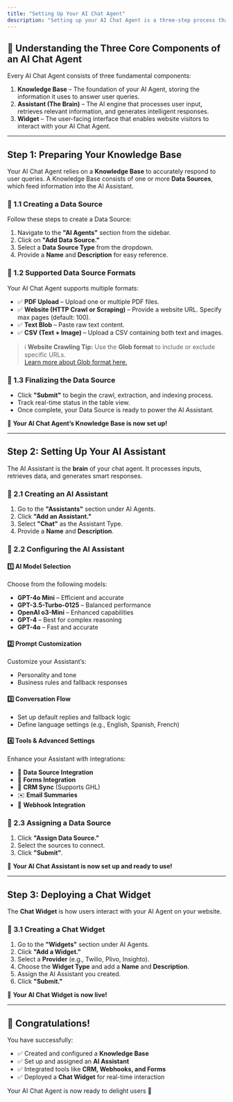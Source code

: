 ```yaml
---
title: "Setting Up Your AI Chat Agent"
description: "Setting up your AI Chat Agent is a three-step process that includes building a knowledge base, configuring your assistant, and deploying a user-facing widget. This guide walks you through each step in detail."
---
```


## 🧠 Understanding the Three Core Components of an AI Chat Agent

Every AI Chat Agent consists of three fundamental components:

1. **Knowledge Base** – The foundation of your AI Agent, storing the information it uses to answer user queries.
2. **Assistant (The Brain)** – The AI engine that processes user input, retrieves relevant information, and generates intelligent responses.
3. **Widget** – The user-facing interface that enables website visitors to interact with your AI Chat Agent.

---

## Step 1: Preparing Your Knowledge Base

Your AI Chat Agent relies on a **Knowledge Base** to accurately respond to user queries. A Knowledge Base consists of one or more **Data Sources**, which feed information into the AI Assistant.

### 🔹 1.1 Creating a Data Source

Follow these steps to create a Data Source:

1. Navigate to the **"AI Agents"** section from the sidebar.
2. Click on **"Add Data Source."**
3. Select a **Data Source Type** from the dropdown.
4. Provide a **Name** and **Description** for easy reference.

### 🔹 1.2 Supported Data Source Formats

Your AI Chat Agent supports multiple formats:

- ✅ **PDF Upload** – Upload one or multiple PDF files.
- ✅ **Website (HTTP Crawl or Scraping)** – Provide a website URL. Specify max pages (default: 100).
- ✅ **Text Blob** – Paste raw text content.
- ✅ **CSV (Text \+ Image)** – Upload a CSV containing both text and images.

> ℹ️ **Website Crawling Tip:** Use the **Glob format** to include or exclude specific URLs.\
> [Learn more about Glob format here.](#)

### 🔹 1.3 Finalizing the Data Source

- Click **"Submit"** to begin the crawl, extraction, and indexing process.
- Track real-time status in the table view.
- Once complete, your Data Source is ready to power the AI Assistant.

🎯 **Your AI Chat Agent’s Knowledge Base is now set up\!**

---

## Step 2: Setting Up Your AI Assistant

The AI Assistant is the **brain** of your chat agent. It processes inputs, retrieves data, and generates smart responses.

### 🔹 2.1 Creating an AI Assistant

1. Go to the **"Assistants"** section under AI Agents.
2. Click **"Add an Assistant."**
3. Select **"Chat"** as the Assistant Type.
4. Provide a **Name** and **Description**.

### 🔹 2.2 Configuring the AI Assistant

#### 1️⃣ AI Model Selection

Choose from the following models:

- **GPT-4o Mini** – Efficient and accurate
- **GPT-3.5-Turbo-0125** – Balanced performance
- **OpenAI o3-Mini** – Enhanced capabilities
- **GPT-4** – Best for complex reasoning
- **GPT-4o** – Fast and accurate

#### 2️⃣ Prompt Customization

Customize your Assistant’s:

- Personality and tone
- Business rules and fallback responses

#### 3️⃣ Conversation Flow

- Set up default replies and fallback logic
- Define language settings (e.g., English, Spanish, French)

#### 4️⃣ Tools & Advanced Settings

Enhance your Assistant with integrations:

- 🔗 **Data Source Integration**
- 📝 **Forms Integration**
- 📒 **CRM Sync** (Supports GHL)
- ✉️ **Email Summaries**
- 🔁 **Webhook Integration**

### 🔹 2.3 Assigning a Data Source

1. Click **"Assign Data Source."**
2. Select the sources to connect.
3. Click **"Submit"**.

🎯 **Your AI Chat Assistant is now set up and ready to use\!**

---

## Step 3: Deploying a Chat Widget

The **Chat Widget** is how users interact with your AI Agent on your website.

### 🔹 3.1 Creating a Chat Widget

1. Go to the **"Widgets"** section under AI Agents.
2. Click **"Add a Widget."**
3. Select a **Provider** (e.g., Twilio, Plivo, Insighto).
4. Choose the **Widget Type** and add a **Name** and **Description**.
5. Assign the AI Assistant you created.
6. Click **"Submit."**

🎯 **Your AI Chat Widget is now live\!**

---

## 🎉 Congratulations\!

You have successfully:

- ✅ Created and configured a **Knowledge Base**
- ✅ Set up and assigned an **AI Assistant**
- ✅ Integrated tools like **CRM, Webhooks, and Forms**
- ✅ Deployed a **Chat Widget** for real-time interaction

Your AI Chat Agent is now ready to delight users 🚀